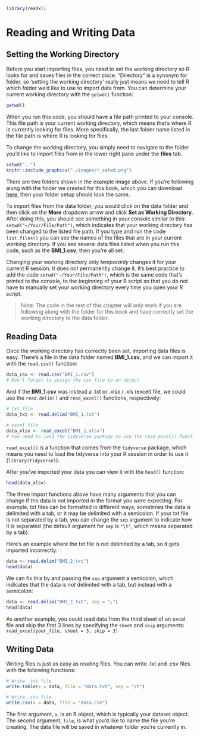 ```r
library(readxl)
```

# Reading and Writing Data

## Setting the Working Directory {-}
Before you start importing files, you need to set the working directory so R looks for and saves files in the correct place. "Directory" is a synonym for folder, so 'setting the working directory' really just means we need to tell R which folder we'd like to use to import data from. You can determine your current working directory with the `getwd()` function:

```r
getwd()
```

When you run this code, you should have a file path printed to your console. This file path is your current working directory, which means that's where R is currently looking for files. More specifically, the last folder name listed in the file path is where R is looking for files. 

To change the working directory, you simply need to navigate to the folder you'd like to import files from in the lower right pane under the **files** tab. 

```r
setwd("..")
knitr::include_graphics("./images/r_setwd.png")
```

There are two folders shown in the example image above. If you're following along with the folder we created for this book, which you can download [here](https://github.com/JasonDude16), then your folder setup should look the same. 

To import files from the data folder, you would click on the data folder and then click on the **More** dropdown arrow and click **Set as Working Directory**. After doing this, you should see something in your console similar to this: `setwd("~/Your/File/Path")`, which indicates that your working directory has been changed to the listed file path. If you type and run the code `list.files()` you can see the names of the files that are in your current working directory. If you see several data files listed when you run this code, such as the **BMI_1.csv**, then you're all set. 

Changing your working directory only *temporarily* changes it for your current R session. It does *not* permanently change it. It's best practice to add the code `setwd("~/Your/File/Path")`, which is the same code that's printed to the console, to the beginning of your R script so that you do not have to manually set your working directory every time you open your R script. 

> Note: The code in the rest of this chapter will only work if you are following along with the folder for this book and have correctly set the working directory to the data folder. 

## Reading Data {-}
Once the working directory has correctly been set, importing data files is easy. There's a file in the data folder named **BMI_1.csv**, and we can import it with the `read.csv()` function:

```r
data_csv <- read.csv("BMI_1.csv")
# Don't forget to assign the csv file to an object
```

And if the **BMI_1.csv** was instead a .txt or .xlsx / .xls (excel) file, we could use the `read.delim()` and `read_excel()` functions, respectively:

```r
# txt file
data_txt <- read.delim("BMI_1.txt")

# excel file
data_xlsx <- read_excel("BMI_1.xlsx")
# You need to load the tidyverse package to use the read_excel() function
```

`read_excel()` is a function that comes from the `tidyverse` package, which means you need to load the tidyverse into your R session in order to use it (`library(tidyverse)`).

After you've imported your data you can view it with the `head()` function:

```r
head(data_xlsx)
```

The three import functions above have many arguments that you can change if the data is not imported in the format you were expecting. For example, txt files can be formatted in different ways; sometimes the data is delimited with a tab, or it may be delimited with a semicolon. If your txt file is not separated by a tab, you can change the `sep` argument to indicate how it is separated (the default argument for `sep` is `"\t"`, which means separated by a tab).

Here's an example where the txt file is not delimited by a tab, so it gets imported incorrectly:

```r
data <- read.delim("BMI_2.txt")
head(data)
```

We can fix this by and passing the `sep` argument a semicolon, which indicates that the data is *not* delimited with a tab, but instead with a semicolon: 

```r
data <- read.delim("BMI_2.txt", sep = ";")
head(data)
```
 
As another example, you could read data from the third sheet of an excel file and skip the first 3 lines by specifying the `sheet` and `skip` arguments: `read_excel(your_file, sheet = 3, skip = 3)`

## Writing Data {-}
Writing files is just as easy as reading files. You can write .txt and .csv files with the following functions: 

```r
# Write .txt file
write.table(x = data, file = "data.txt", sep = "/t")

# Write .csv file
write.csv(x = data, file = "data.csv")
```

The first argument, `x`, is an R object, which is typically your dataset object. The second argument, `file`, is what you'd like to name the file you're creating. The data file will be saved in whatever folder you're currently in.